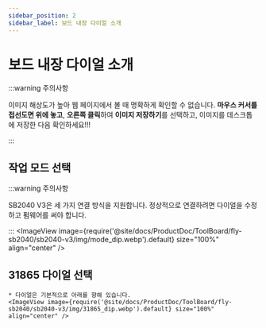```yaml
---
sidebar_position: 2
sidebar_label: 보드 내장 다이얼 소개
---
```


# 보드 내장 다이얼 소개

:::warning 주의사항

이미지 해상도가 높아 웹 페이지에서 볼 때 명확하게 확인할 수 없습니다. **마우스 커서를 접선도면 위에 놓고**, **오른쪽 클릭**하여 **이미지 저장하기**를 선택하고, 이미지를 데스크톱에 저장한 다음 확인하세요!!!

:::


## 작업 모드 선택

:::warning 주의사항

SB2040 V3은 세 가지 연결 방식을 지원합니다. 정상적으로 연결하려면 다이얼을 수정하고 펌웨어를 써야 합니다.

:::
    <ImageView image={require('@site/docs/ProductDoc/ToolBoard/fly-sb2040/sb2040-v3/img/mode_dip.webp').default} size="100%" align="center" />

## 31865 다이얼 선택

    * 다이얼은 기본적으로 아래를 향해 있습니다.
    <ImageView image={require('@site/docs/ProductDoc/ToolBoard/fly-sb2040/sb2040-v3/img/31865_dip.webp').default} size="100%" align="center" />
